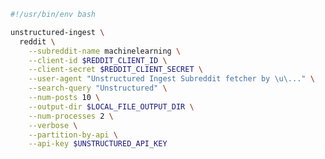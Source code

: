 ```bash Shell
#!/usr/bin/env bash

unstructured-ingest \
  reddit \
    --subreddit-name machinelearning \
    --client-id $REDDIT_CLIENT_ID \
    --client-secret $REDDIT_CLIENT_SECRET \
    --user-agent "Unstructured Ingest Subreddit fetcher by \u\..." \
    --search-query "Unstructured" \
    --num-posts 10 \
    --output-dir $LOCAL_FILE_OUTPUT_DIR \
    --num-processes 2 \
    --verbose \
    --partition-by-api \
    --api-key $UNSTRUCTURED_API_KEY
```
